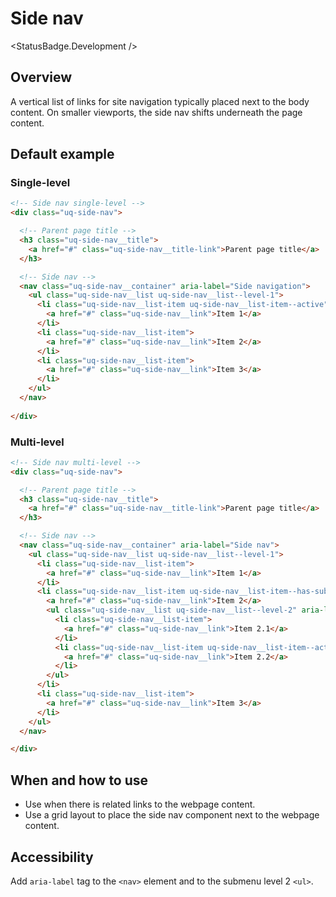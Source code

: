 
# Side nav

<StatusBadge.Development />

## Overview

A vertical list of links for site navigation typically placed next to the body content. On smaller viewports, the side nav shifts underneath the page content. 

## Default example

### Single-level

<Canvas withSource="none">
  <Story id="components-side-nav--side-nav-single-level" />
</Canvas>

```html
<!-- Side nav single-level -->
<div class="uq-side-nav">

  <!-- Parent page title -->
  <h3 class="uq-side-nav__title">
    <a href="#" class="uq-side-nav__title-link">Parent page title</a>
  </h3>

  <!-- Side nav -->
  <nav class="uq-side-nav__container" aria-label="Side navigation">
    <ul class="uq-side-nav__list uq-side-nav__list--level-1">
      <li class="uq-side-nav__list-item uq-side-nav__list-item--active">
        <a href="#" class="uq-side-nav__link">Item 1</a>
      </li>
      <li class="uq-side-nav__list-item">
        <a href="#" class="uq-side-nav__link">Item 2</a>
      </li>
      <li class="uq-side-nav__list-item">
        <a href="#" class="uq-side-nav__link">Item 3</a>
      </li>
    </ul>
  </nav>
  
</div>
```

### Multi-level

<Canvas withSource="none">
  <Story id="components-side-nav--side-nav-multi-level" />
</Canvas>

```html
<!-- Side nav multi-level -->
<div class="uq-side-nav">

  <!-- Parent page title -->
  <h3 class="uq-side-nav__title">
    <a href="#" class="uq-side-nav__title-link">Parent page title</a>
  </h3>

  <!-- Side nav -->
  <nav class="uq-side-nav__container" aria-label="Side nav">
    <ul class="uq-side-nav__list uq-side-nav__list--level-1">
      <li class="uq-side-nav__list-item">
        <a href="#" class="uq-side-nav__link">Item 1</a>
      </li>
      <li class="uq-side-nav__list-item uq-side-nav__list-item--has-subnav uq-side-nav__list-item--active uq-side-nav__list-item--open">
        <a href="#" class="uq-side-nav__link">Item 2</a>
        <ul class="uq-side-nav__list uq-side-nav__list--level-2" aria-label="Side nav item 2 submenu">
          <li class="uq-side-nav__list-item">
            <a href="#" class="uq-side-nav__link">Item 2.1</a>
          </li>
          <li class="uq-side-nav__list-item uq-side-nav__list-item--active">
            <a href="#" class="uq-side-nav__link">Item 2.2</a>
          </li>
        </ul>
      </li>
      <li class="uq-side-nav__list-item">
        <a href="#" class="uq-side-nav__link">Item 3</a>
      </li>
    </ul>
  </nav>

</div>
```

## When and how to use

- Use when there is related links to the webpage content. 
- Use a grid layout to place the side nav component next to the webpage content.

## Accessibility

Add `aria-label` tag to the `<nav>` element and to the submenu level 2 `<ul>`.
